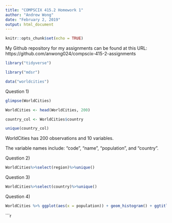 ```yaml
---
title: "COMPSCIX 415.2 Homework 1"
author: "Andrew Wong"
date: "February 2, 2019"
output: html_document
---
```


```r
knitr::opts_chunk$set(echo = TRUE)
```
My Github repository for my assignments can be found at this URL: https://github.com/anwong024/compscix-415-2-assignments
```r

library("tidyverse")

library("mdsr")

data("worldcities")
```

Question 1)
```r
glimpse(WorldCities)

WorldCities <- head(WorldCities, 200)

country_col <- WorldCities$country

unique(country_col)
```

WorldCities has 200 observations and 10 variables.

The variable names include: "code", "name", "population", and "country".


Question 2)
```r

WorldCities%>%select(region)%>%unique()
```

Question 3)
```r

WorldCities%>%select(country)%>%unique()
```

Question 4)
```r

WorldCities %>% ggplot(aes(x = population)) + geom_histogram() + ggtitle('City Population Frequency') + theme_bw() + xlab('City Population') + ylab('Number of Cities')
```
```r